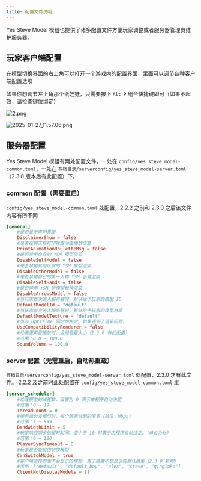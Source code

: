 ```yaml
---
title: 配置文件说明
---
```


Yes Steve Model 模组也提供了诸多配置文件方便玩家调整或者服务器管理员维护服务器。

## 玩家客户端配置

在模型切换界面的右上角可以打开一个游戏内的配置界面，里面可以调节各种客户端配置选项

如果你想调节左上角那个纸娃娃，只需要按下 `Alt P` 组合快捷键即可（如果不起效，请检查键位绑定）

![2.png](https://s2.loli.net/2025/01/27/WzH1G8TK4hcrLks.png)

![2025-01-27_11.57.06.png](https://s2.loli.net/2025/01/27/sZtCmdDA2pKIuHU.png)

## 服务器配置

Yes Steve Model 模组有两处配置文件，一处在 `config/yes_steve_model-common.toml`，一处在
`存档目录/serverconfig/yes_steve_model-server.toml` （2.3.0 版本后有此配置）下。

### common 配置（需要重启）

`config/yes_steve_model-common.toml` 处配置，2.2.2 之前和 2.3.0 之后该文件内容有所不同

```toml
[general]
	#是否显示声明界面
	DisclaimerShow = false
	#是否在聊天框打印轮盘动画播放信息
	PrintAnimationRouletteMsg = false
	#是否禁用自身的 YSM 模型渲染
	DisableSelfModel = false
	#是否禁用其他玩家的 YSM 模型渲染
	DisableOtherModel = false
	#是否禁用自己的第一人称 YSM 手臂渲染
	DisableSelfHands = false
	#是否禁用 YSM 箭模型替换渲染
	DisableArrowsModel = false
	#当玩家首次进入服务器时，默认给予玩家的模型 ID
	DefaultModelId = "default"
	#当玩家首次进入服务器时，默认给予玩家的模型材质
	DefaultModelTexture = "default"
	#当与 Optifine 同时使用时，如果遇到了渲染问题，
	UseCompatibilityRenderer = false
	#动画里声音播放时，全局音量大小（2.3.0 有此配置）
	#范围：0.0 ~ 100.0
	SoundVolume = 100.0
```

### server 配置（无需重启，自动热重载）

`存档目录/serverconfig/yes_steve_model-server.toml` 处配置，2.3.0 才有此文件。
2.2.2 及之前时此处配置在 `config/yes_steve_model-common.toml` 里

```toml
[server_scheduler]
	#处理模型的线程数，设置为 0 表示由程序自动决定
	#范围：0 ~ 19
	ThreadCount = 0
	#服务端分发模型时，每个玩家分配的带宽（单位：Mbps）
	#范围：1 ~ 999
	BandwidthLimit = 5
	#玩家响应同步的超时时间。值小于 10 时表示由程序自动决定。（单位为秒）
	#范围：0 ~ 120
	PlayerSyncTimeout = 0
	#玩家是否能自由切换模型
	CanSwitchModel = true
	#客户端选择界面不会显示的模型，用于隐藏不想显示的默认模型（2.3.0 新增）
	#示例：["default", "default_boy", "alex", "steve", "qingluka"]
	ClientNotDisplayModels = []
```
